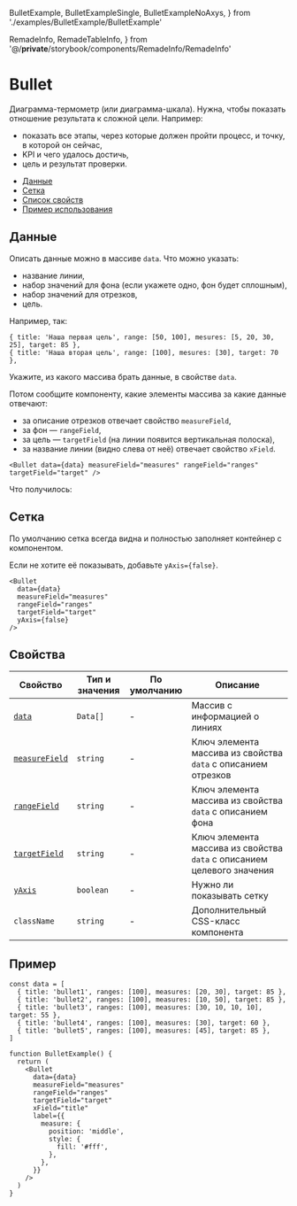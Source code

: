   BulletExample,
  BulletExampleSingle,
  BulletExampleNoAxys,
} from './examples/BulletExample/BulletExample'

  RemadeInfo,
  RemadeTableInfo,
} from '@/__private__/storybook/components/RemadeInfo/RemadeInfo'

# Bullet

<RemadeInfo commponentName="Bullet" apiUrl="https://g2plot.antv.vision/en/docs/api/plots/bullet" />

Диаграмма-термометр (или диаграмма-шкала). Нужна, чтобы показать отношение результата к сложной цели. Например:

- показать все этапы, через которые должен пройти процесс, и точку, в которой он сейчас,
- KPI и чего удалось достичь,
- цель и результат проверки.

<BulletExampleLabel />

- [Данные](#данные)
- [Сетка](#сетка)
- [Список свойств](#свойства)
- [Пример использования](#пример)

## Данные

Описать данные можно в массиве `data`. Что можно указать:

- название линии,
- набор значений для фона (если укажете одно, фон будет сплошным),
- набор значений для отрезков,
- цель.

Например, так:

```tsx
{ title: 'Наша первая цель', range: [50, 100], mesures: [5, 20, 30, 25], target: 85 },
{ title: 'Наша вторая цель', range: [100], mesures: [30], target: 70 },
```

Укажите, из какого массива брать данные, в свойстве `data`.

Потом сообщите компоненту, какие элементы массива за какие данные отвечают:

- за описание отрезков отвечает свойство `measureField`,
- за фон — `rangeField`,
- за цель — `targetField` (на линии появится вертикальная полоска),
- за название линии (видно слева от неё) отвечает свойство `xField`.

```tsx
<Bullet data={data} measureField="measures" rangeField="ranges" targetField="target" />
```

Что получилось:

<BulletExampleSingle />

## Сетка

По умолчанию сетка всегда видна и полностью заполняет контейнер с компонентом.

Если не хотите её показывать, добавьте `yAxis={false}`.

<BulletExampleNoAxys />

```tsx
<Bullet
  data={data}
  measureField="measures"
  rangeField="ranges"
  targetField="target"
  yAxis={false}
/>
```

## Свойства

<RemadeTableInfo apiUrl="https://g2plot.antv.vision/en/docs/api/plots/bullet" />

| Свойство                  | Тип и значения | По умолчанию | Описание                                                               |
| ------------------------- | -------------- | ------------ | ---------------------------------------------------------------------- |
| [`data`](#данные)         | `Data[]`       | -            | Массив с информацией о линиях                                          |
| [`measureField`](#данные) | `string`       | -            | Ключ элемента массива из свойства `data` с описанием отрезков          |
| [`rangeField`](#данные)   | `string`       | -            | Ключ элемента массива из свойства `data` с описанием фона              |
| [`targetField`](#данные)  | `string`       | -            | Ключ элемента массива из свойства `data` с описанием целевого значения |
| [`yAxis`](#сетка)         | `boolean`      | -            | Нужно ли показывать сетку                                              |
| `className`               | `string`       | -            | Дополнительный CSS-класс компонента                                    |

## Пример

```tsx
const data = [
  { title: 'bullet1', ranges: [100], measures: [20, 30], target: 85 },
  { title: 'bullet2', ranges: [100], measures: [10, 50], target: 85 },
  { title: 'bullet3', ranges: [100], measures: [30, 10, 10, 10], target: 55 },
  { title: 'bullet4', ranges: [100], measures: [30], target: 60 },
  { title: 'bullet5', ranges: [100], measures: [45], target: 85 },
]

function BulletExample() {
  return (
    <Bullet
      data={data}
      measureField="measures"
      rangeField="ranges"
      targetField="target"
      xField="title"
      label={{
        measure: {
          position: 'middle',
          style: {
            fill: '#fff',
          },
        },
      }}
    />
  )
}
```

<BulletExample />
